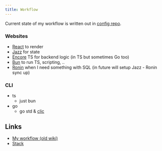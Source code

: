 ```yaml
---
title: Workflow
---
```


Current state of my workflow is written out in [config repo](https://github.com/nikitavoloboev/config).

### Websites

- [React](https://react.dev) to render
- [Jazz](https://jazz.tools) for state
- [Encore](https://encore.dev) TS for backend logic (in TS but sometimes Go too)
- [Bun](https://bun.sh) to run TS, scripting, ..
- [Ronin](https://ronin.co) when I need something with SQL (in future will setup Jazz - Ronin sync up)

### CLI

- ts
  - just bun
- go
  - go std & [clic](https://github.com/daved/clic)

## Links

- [My workflow (old wiki)](https://wiki.nikiv.dev/sharing/my-workflow)
- [Stack](https://reflect.site/g/nikiv-personal/stack/4f5ce0bc3e444588b89e0b5f417b0bea)
